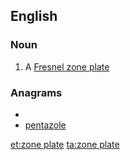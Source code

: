 ==English==

===Noun===
{{wikipedia}}
{{en-noun|sg=[[zone]] [[plate]]}}

# A [[Fresnel zone plate]]

===Anagrams===
* {{alphagram|aeelnoptz}}
* [[pentazole#English|pentazole]]

[[et:zone plate]]
[[ta:zone plate]]